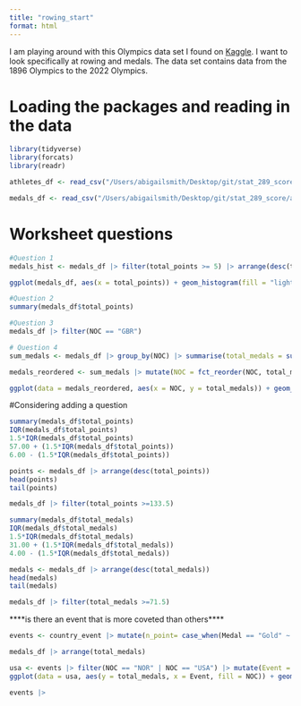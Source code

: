 ```yaml
---
title: "rowing_start"
format: html
---
```


I am playing around with this Olympics data set I found on [Kaggle](https://www.kaggle.com/code/kalilurrahman/olympic-games-eda){}. I want to look specifically at rowing and medals. The data set contains data from the 1896 Olympics to the 2022 Olympics. 

# Loading the packages and reading in the data

```r
library(tidyverse)
library(forcats)
library(readr)
```

```r
athletes_df <- read_csv("/Users/abigailsmith/Desktop/git/stat_289_score/awsmit22/rowing_module/data_repo_submission/athlete_events.csv")
```

```r
medals_df <- read_csv("/Users/abigailsmith/Desktop/git/stat_289_score/awsmit22/rowing_module/data_repo_submission/rowing_medals.csv")
```

# Worksheet questions

```r
#Question 1
medals_hist <- medals_df |> filter(total_points >= 5) |> arrange(desc(total_points)) 

ggplot(medals_df, aes(x = total_points)) + geom_histogram(fill = "lightblue", colour = "black", bins = 20) + theme_minimal() + labs(title = "Histogram of total_points for all countries in all events")
```

```r
#Question 2
summary(medals_df$total_points)
```

```r
#Question 3
medals_df |> filter(NOC == "GBR")
```

```r
# Question 4
sum_medals <- medals_df |> group_by(NOC) |> summarise(total_medals = sum(total_medals)) 

medals_reordered <- sum_medals |> mutate(NOC = fct_reorder(NOC, total_medals))

ggplot(data = medals_reordered, aes(x = NOC, y = total_medals)) + geom_col(fill = "lightblue", colour = "grey") + coord_flip() + theme_minimal() + labs(title = "Barplot of NOC ranked by total_medals")
```


#Considering adding a question

```r
summary(medals_df$total_points)
IQR(medals_df$total_points)
1.5*IQR(medals_df$total_points)
57.00 + (1.5*IQR(medals_df$total_points))
6.00 - (1.5*IQR(medals_df$total_points))
```

```r
points <- medals_df |> arrange(desc(total_points))
head(points)
tail(points)
```

```r
medals_df |> filter(total_points >=133.5)
```

```r
summary(medals_df$total_medals)
IQR(medals_df$total_medals)
1.5*IQR(medals_df$total_medals)
31.00 + (1.5*IQR(medals_df$total_medals))
4.00 - (1.5*IQR(medals_df$total_medals))
```

```r
medals <- medals_df |> arrange(desc(total_medals))
head(medals)
tail(medals)
```

```r
medals_df |> filter(total_medals >=71.5)
```
****is there an event that is more coveted than others****
```r
events <- country_event |> mutate(n_point= case_when(Medal == "Gold" ~ 3, Medal == "Silver" ~ 2, Medal == "Bronze" ~ 1)) |> group_by(NOC, Event) |> summarise(total_medals = n(), total_points = sum(n_point))
```

```r
medals_df |> arrange(total_medals) 
```

```r
usa <- events |> filter(NOC == "NOR" | NOC == "USA") |> mutate(Event = fct_reorder(Event, total_medals))
ggplot(data = usa, aes(y = total_medals, x = Event, fill = NOC)) + geom_col(position = "dodge") + coord_flip()
```

```r
events |> 
```





